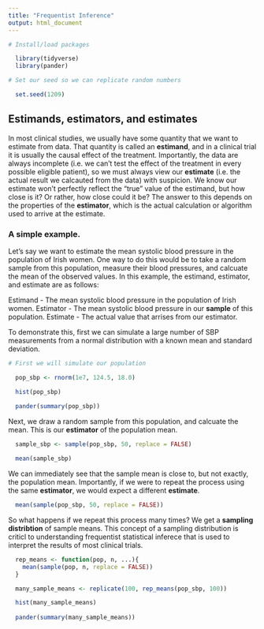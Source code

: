 ```yaml
---
title: "Frequentist Inference"
output: html_document
---
```


```r

# Install/load packages

  library(tidyverse)
  library(pander)

# Set our seed so we can replicate random numbers

  set.seed(1209)

```

## Estimands, estimators, and estimates

In most clinical studies, we usually have some quantity that we want to estimate from data. That quantity is called an **estimand**, and in a clinical trial it is usually the causal effect of the treatment. Importantly, the data are always incomplete (i.e. we can't test the effect of the treatment in every possible eligible patient), so we must always view our **estimate** (i.e. the actual result we calcauted from the data) with suspicion. We know our estimate won't perfectly reflect the "true" value of the estimand, but how close is it? Or rather, how close could it be? The answer to this depends on the properties of the **estimator**, which is the actual calculation or algorithm used to arrive at the estimate. 

### A simple example. 

Let's say we want to estimate the mean systolic blood pressure in the population of Irish women. One way to do this would be to take a random sample from this population, measure their blood pressures, and calcuate the mean of the observed values. In this example, the estimand, estimator, and estimate are as follows:

Estimand - The mean systolic blood pressure in the population of Irish women. 
Estimator - The mean systolic blood pressure in our **sample** of this population.
Estimate - The actual value that arrises from our estimator. 

To demonstrate this, first we can simulate a large number of SBP measurements from a normal distribution with a known mean and standard deviation. 

```r

# First we will simulate our population

  pop_sbp <- rnorm(1e7, 124.5, 18.0)

  hist(pop_sbp)
  
  pander(summary(pop_sbp))

```

Next, we draw a random sample from this population, and calcuate the mean. This is our **estimator** of the population mean. 

```r

  sample_sbp <- sample(pop_sbp, 50, replace = FALSE)

  mean(sample_sbp)

```

We can immediately see that the sample mean is close to, but not exactly, the population mean. Importantly, if we were to repeat the process using the same **estimator**, we would expect a different **estimate**. 

```r

  mean(sample(pop_sbp, 50, replace = FALSE))

```

So what happens if we repeat this process many times? We get a **sampling distribtion** of sample means. This concept of a sampling distribution is criticl to understanding frequentist statistical inferece that is used to interpret the results of most clinical trials. 

```r

  rep_means <- function(pop, n, ...){
    mean(sample(pop, n, replace = FALSE))
  }

  many_sample_means <- replicate(100, rep_means(pop_sbp, 100))

  hist(many_sample_means)
  
  pander(summary(many_sample_means))
    

```





